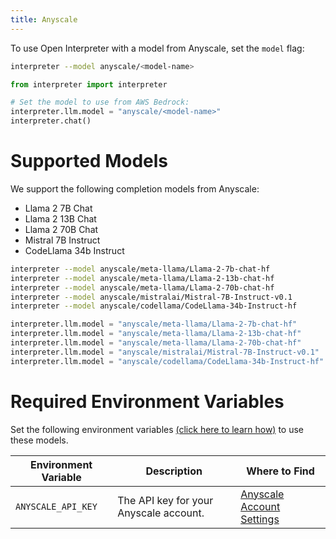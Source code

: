 ```yaml
---
title: Anyscale
---
```


To use Open Interpreter with a model from Anyscale, set the `model` flag:

<CodeGroup>

```bash Terminal
interpreter --model anyscale/<model-name>
```

```python Python
from interpreter import interpreter

# Set the model to use from AWS Bedrock:
interpreter.llm.model = "anyscale/<model-name>"
interpreter.chat()
```

</CodeGroup>

# Supported Models

We support the following completion models from Anyscale:

- Llama 2 7B Chat
- Llama 2 13B Chat
- Llama 2 70B Chat
- Mistral 7B Instruct
- CodeLlama 34b Instruct

<CodeGroup>

```bash Terminal
interpreter --model anyscale/meta-llama/Llama-2-7b-chat-hf
interpreter --model anyscale/meta-llama/Llama-2-13b-chat-hf
interpreter --model anyscale/meta-llama/Llama-2-70b-chat-hf
interpreter --model anyscale/mistralai/Mistral-7B-Instruct-v0.1
interpreter --model anyscale/codellama/CodeLlama-34b-Instruct-hf
```

```python Python
interpreter.llm.model = "anyscale/meta-llama/Llama-2-7b-chat-hf"
interpreter.llm.model = "anyscale/meta-llama/Llama-2-13b-chat-hf"
interpreter.llm.model = "anyscale/meta-llama/Llama-2-70b-chat-hf"
interpreter.llm.model = "anyscale/mistralai/Mistral-7B-Instruct-v0.1"
interpreter.llm.model = "anyscale/codellama/CodeLlama-34b-Instruct-hf"

```

</CodeGroup>

# Required Environment Variables

Set the following environment variables [(click here to learn how)](https://chat.openai.com/share/1062cdd8-62a1-4aa8-8ec9-eca45645971a) to use these models.

| Environment Variable | Description                            | Where to Find                                                               |
| -------------------- | -------------------------------------- | --------------------------------------------------------------------------- |
| `ANYSCALE_API_KEY`   | The API key for your Anyscale account. | [Anyscale Account Settings](https://app.endpoints.anyscale.com/credentials) |
